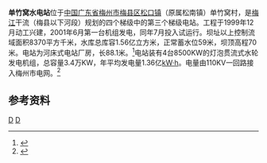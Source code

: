 {{Infobox dam
| name =单竹窝水电站
| official_name =
| image =
| image_size =
| image_caption =
| image_alt =
| location_map =China Guangdong
| location_map_width =
| location_map_text =单竹窝水电站
| lat_d =24
| lat_m =28
| lat_s =21
| lat_NS =N
| long_d =116
| long_m =21
| long_s =45
| long_EW =E
| coordinates_type = type:landmark
| coordinates_display= inline,title
| coordinates_ref =
| country ={{PRC}}
| locale =[[广东省|广东省]][[梅州市|梅州市]][[梅县区|梅县区]][[松口镇|松口镇]]单竹窝
| status =运行中
| construction_began = 1999年12月
| open = 2001年6月
| demolished =
| cost =
| owner = 广东梅雁吉祥水电股份有限公司
| type = 
| length ={{Convert|467|m|ft|0|abbr=on}}
| height ={{Convert|9|m|ft|0|abbr=on}}
| crest_width =
| base_width =
| volume =
| crosses =[[梅江_(韩江支流)|梅江]]
| spillways =
| spillway_type =
| spillway_capacity =
| reservoir =丹竹水库
| reservoir_capacity =
| reservoir_catchment=
| reservoir_surface =
| reservoir_max_depth=
| hydraulic_head =
| tidal_range =
| plant_owner =
| plant_operator =
| plant_commission =
| plant_licence_exp =
| plant_decommission =
| plant_type =日调节低水头贯流水电站
| turbines = 4
| installed_capacity = 3.4万[[千瓦|kW]]
| max_planned_cap =
| capacity_factor =
| average_annual_gen =1.36亿[[千瓦·时|kW·h]] 
| net_generation =梅州市电网
| website =
| as_of =
| extra =
}}
'''单竹窝水电站'''位于[[中国|中国]][[广东省|广东省]][[梅州市|梅州市]][[梅县区|梅县区]][[松口镇|松口镇]]（原属松南镇）单竹窝村，是[[梅江_(韩江支流)|梅江]]干流（梅县以下河段）规划的四个梯级中的第三个梯级电站。工程于1999年12月动工兴建，2001年6月第一台机组发电，同年7月投入试运行。坝址以上控制流域面积8370平方千米，水库总库容1.56亿立方米，正常蓄水位59米，坝顶高程70米。电站为河床式电站厂房，长88.1米。<ref name="中国河湖大典">{{cite book zh |author=《[[中国河湖大典|中国河湖大典]]》编纂委员会 |title=《中国河湖大典·珠江卷》 |format=M |edition=1 |location=北京 |publisher=中国水利水电出版社 |date=2013年1月 |pages=337页 |id= ISBN 978-7-5170-0561-2}}</ref>电站装有4台8500KW的灯泡贯流式水轮发电机组，总容量3.4万KW，年平均发电量1.36亿[[千瓦·时|kW·h]]。电量由110KV一回路接入梅州市电网。<ref>{{cite web| language =zh-cn| publisher =广东梅雁吉祥水电股份有限公司| title =单竹窝水电站| url =http://www.chinameiyan.com/gcal/52.html| date =| accessdate =2016-05-29}}{{Dead link|date=2018年7月 |bot=InternetArchiveBot |fix-attempted=no }}</ref>
==参考资料==
{{reflist}}

[[Category:广东水电站|D]]
[[Category:梅县区|D]]